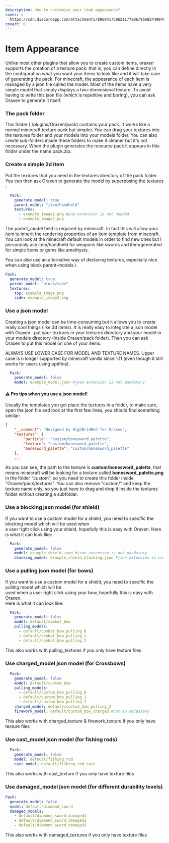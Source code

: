 ```yaml
---
description: How to customize your item appearance?
cover: >-
  https://cdn.discordapp.com/attachments/896841738621177896/966824489490976798/unknown.png
coverY: 0
---
```


# Item Appearance

Unlike most other plugins that allow you to create custom items, oraxen supports the creation of a texture pack: that is, you can define directly in the configuration what you want your items to look like and it will take care of generating the pack. For minecraft, the appearance of each item is managed by a json file called the model. Most of the items have a very simple model that simply displays a two-dimensional texture. To avoid having to write this json file (which is repetitive and boring), you can ask Oraxen to generate it itself.

### The pack folder

This folder (./plugins/Oraxen/pack) contains your pack. It works like a normal minecraft texture pack but simpler. You can drag your textures into the textures folder and your models into your models folder. You can also create sub-folders inside these folders to make it cleaner but it's not necessary. When the plugin generates the resource pack it appears in this folder under the name pack.zip.

### Create a simple 2d item

Put the textures that you need in the textures directory of the pack folder. You can then ask Oraxen to generate the model by superposing the textures :

```yaml
  Pack:
    generate_model: true
    parent_model: "item/handheld"
    textures:
      - example_image1.png #png extension is not needed
      - example_image2.png
```

The parent\_model field is required by minecraft. In fact this will allow your item to inherit the rendering properties of an item template from minecraft. You can look at the minecraft default models in order to find new ones but I personnaly use item/handheld for weapons like swords and item/generated for simple items or gems like amethysts.

You can also use an alternative way of declaring textures, especially nice when using block parent-models.\
```yaml
Pack:
  generate_model: true
  parent_model: "block/cube"
  textures:
    top: example_image.png
    side: example_image2.png
```

### Use a json model

Creating a json model can be time-consuming but it allows you to create really cool things (like 3d items). It is really easy to integrate a json model with Oraxen : put your textures in your textures directory and your model in your models directory (inside Oraxen/pack folder). Then you can ask Oraxen to put this model on one of your items:


ALWAYS USE LOWER CASE FOR MODEL AND TEXTURE NAMES. Upper case is n longer supported by minecraft vanilla since 1.11 (even though it still works for users using optifine).


```yaml
  Pack:
    generate_model: false
    model: example_model.json #json extension is not mandatory
```

#### ⚠️ Pro tips when you use a json model!

Usually the templates you get place the textures in a folder, to make sure, open the json file and look at the first few lines, you should find something similar:

```json
{
	"__comment": "Designed by HighBridRed for Oraxen",
	"textures": {
		"particle": "custom/bonesword_palette",
		"texture": "custom/bonesword_palette",
		"bonesword_palette": "custom/bonesword_palette"
	},
	...
```

As you can see, the path to the texture is **custom/bonesword\_palette**, that means minecraft will be looking for a texture called **bonesword\_palette.png** in the folder "custom", so you need to create this folder inside "Oraxen/pack/textures". You can also remove "custom/" and keep the texture name only, so you just have to drag and drop it inside the textures folder without creating a subfolder.

### Use a blocking json model (for shield)
If you want to use a custom model for a shield, you need to specific the blocking model which will be used when\
a user right click using your shield, hopefully this is easy with Oraxen. Here is what it can look like:

```yaml
  Pack:
    generate_model: false
    model: example_shield.json #json extension is not mandatory
    blocking_model: example_shield_blocking.json #json extension is not mandatory
```

### Use a pulling json model (for bows)
If you want to use a custom model for a shield, you need to specific the pulling model which will be\
used when a user right click using your bow, hopefully this is easy with Oraxen.\
Here is what it can look like:

```yaml
  Pack:
    generate_model: false
    model: default/combat_bow
    pulling_models:
      - default/combat_bow_pulling_0
      - default/combat_bow_pulling_1
      - default/combat_bow_pulling_2
```
This also works with pulling_textures if you only have texture files

### Use charged_model json model (for Crossbows)

```yml
  Pack:
    generate_model: false
    model: default/custom_bow
    pulling_models:
      - default/custom_bow_pulling_0
      - default/custom_bow_pulling_1
      - default/custom_bow_pulling_2
    charged_model: default/custom_bow_pulling_2
    firework_model: default/custom_bow_charged #not so necessary
```
This also works with charged_texture & firework_texture if you only have texture files

### Use cast_model json model (for fishing rods)

```yml
  Pack:
    generate_model: false
    model: default/fishing_rod
    cast_model: default/fishing_rod_cast
```
This also works with cast_texture if you only have texture files

### Use damaged_model json model (for different durability levels)
```yml
Pack:
  generate_model: false
  model: default/diamond_sword
  damaged_models:
    - default/diamond_sword_damaged1
    - default/diamond_sword_damaged2
    - default/diamond_sword_damaged3
```
This also works with damaged_textures if you only have texture files
